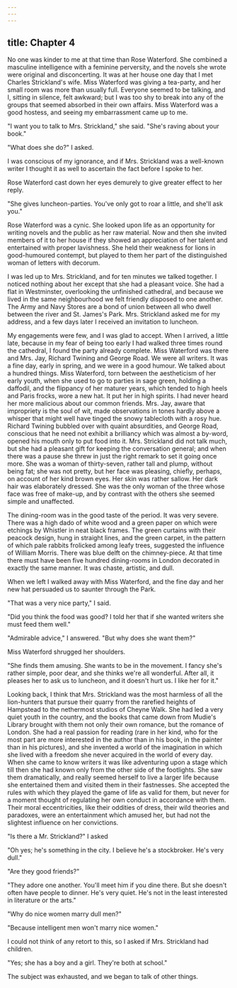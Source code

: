 ```yaml
---
---
---
```

title: Chapter 4
---

No one was kinder to me at that time than Rose Waterford. She combined a masculine intelligence with a feminine perversity, and the novels she wrote were original and disconcerting. It was at her house one day that I met Charles Strickland's wife. Miss Waterford was giving a tea-party, and her small room was more than usually full. Everyone seemed to be talking, and I, sitting in silence, felt awkward; but I was too shy to break into any of the groups that seemed absorbed in their own affairs. Miss Waterford was a good hostess, and seeing my embarrassment came up to me.

"I want you to talk to Mrs. Strickland," she said. "She's raving about your book."

"What does she do?" I asked.

I was conscious of my ignorance, and if Mrs. Strickland was a well-known writer I thought it as well to ascertain the fact before I spoke to her.

Rose Waterford cast down her eyes demurely to give greater effect to her reply.

"She gives luncheon-parties. You've only got to roar a little, and she'll ask you."

Rose Waterford was a cynic. She looked upon life as an opportunity for writing novels and the public as her raw material. Now and then she invited members of it to her house if they showed an appreciation of her talent and entertained with proper lavishness. She held their weakness for lions in good-humoured contempt, but played to them her part of the distinguished woman of letters with decorum.

I was led up to Mrs. Strickland, and for ten minutes we talked together. I noticed nothing about her except that she had a pleasant voice. She had a flat in Westminster, overlooking the unfinished cathedral, and because we lived in the same neighbourhood we felt friendly disposed to one another. The Army and Navy Stores are a bond of union between all who dwell between the river and St. James's Park. Mrs. Strickland asked me for my address, and a few days later I received an invitation to luncheon.

My engagements were few, and I was glad to accept. When I arrived, a little late, because in my fear of being too early I had walked three times round the cathedral, I found the party already complete. Miss Waterford was there and Mrs. Jay, Richard Twining and George Road. We were all writers. It was a fine day, early in spring, and we were in a good humour. We talked about a hundred things. Miss Waterford, torn between the aestheticism of her early youth, when she used to go to parties in sage green, holding a daffodil, and the flippancy of her maturer years, which tended to high heels and Paris frocks, wore a new hat. It put her in high spirits. I had never heard her more malicious about our common friends. Mrs. Jay, aware that impropriety is the soul of wit, made observations in tones hardly above a whisper that might well have tinged the snowy tablecloth with a rosy hue. Richard Twining bubbled over with quaint absurdities, and George Road, conscious that he need not exhibit a brilliancy which was almost a by-word, opened his mouth only to put food into it. Mrs. Strickland did not talk much, but she had a pleasant gift for keeping the conversation general; and when there was a pause she threw in just the right remark to set it going once more. She was a woman of thirty-seven, rather tall and plump, without being fat; she was not pretty, but her face was pleasing, chiefly, perhaps, on account of her kind brown eyes. Her skin was rather sallow. Her dark hair was elaborately dressed. She was the only woman of the three whose face was free of make-up, and by contrast with the others she seemed simple and unaffected.

The dining-room was in the good taste of the period. It was very severe. There was a high dado of white wood and a green paper on which were etchings by Whistler in neat black frames. The green curtains with their peacock design, hung in straight lines, and the green carpet, in the pattern of which pale rabbits frolicked among leafy trees, suggested the influence of William Morris. There was blue delft on the chimney-piece. At that time there must have been five hundred dining-rooms in London decorated in exactly the same manner. It was chaste, artistic, and dull.

When we left I walked away with Miss Waterford, and the fine day and her new hat persuaded us to saunter through the Park.

"That was a very nice party," I said.

"Did you think the food was good? I told her that if she wanted writers she must feed them well."

"Admirable advice," I answered. "But why does she want them?"

Miss Waterford shrugged her shoulders.

"She finds them amusing. She wants to be in the movement. I fancy she's rather simple, poor dear, and she thinks we're all wonderful. After all, it pleases her to ask us to luncheon, and it doesn't hurt us. I like her for it."

Looking back, I think that Mrs. Strickland was the most harmless of all the lion-hunters that pursue their quarry from the rarefied heights of Hampstead to the nethermost studios of Cheyne Walk. She had led a very quiet youth in the country, and the books that came down from Mudie's Library brought with them not only their own romance, but the romance of London. She had a real passion for reading (rare in her kind, who for the most part are more interested in the author than in his book, in the painter than in his pictures), and she invented a world of the imagination in which she lived with a freedom she never acquired in the world of every day. When she came to know writers it was like adventuring upon a stage which till then she had known only from the other side of the footlights. She saw them dramatically, and really seemed herself to live a larger life because she entertained them and visited them in their fastnesses. She accepted the rules with which they played the game of life as valid for them, but never for a moment thought of regulating her own conduct in accordance with them. Their moral eccentricities, like their oddities of dress, their wild theories and paradoxes, were an entertainment which amused her, but had not the slightest influence on her convictions.

"Is there a Mr. Strickland?" I asked

"Oh yes; he's something in the city. I believe he's a stockbroker. He's very dull."

"Are they good friends?"

"They adore one another. You'll meet him if you dine there. But she doesn't often have people to dinner. He's very quiet. He's not in the least interested in literature or the arts."

"Why do nice women marry dull men?"

"Because intelligent men won't marry nice women."

I could not think of any retort to this, so I asked if Mrs. Strickland had children.

"Yes; she has a boy and a girl. They're both at school."

The subject was exhausted, and we began to talk of other things.